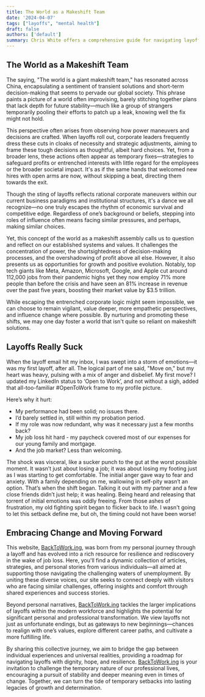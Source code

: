 ```yaml
---
title: The World as a Makeshift Team
date: '2024-04-07'
tags: ["layoffs", "mental health"]
draft: false
authors: ['default']
summary: Chris White offers a comprehensive guide for navigating layoffs, particularly in the IT industry. He provides detailed steps on preparing for layoffs, handling the layoff itself, and securing new employment. His advice encompasses networking, financial preparation, resume customization, and interview strategies, aiming to boost the chances of landing a new job.
---
```


## The World as a Makeshift Team

The saying, "The world is a giant makeshift team," has resonated across China, encapsulating a sentiment of transient solutions and short-term decision-making that seems to pervade our global society. This phrase paints a picture of a world often improvising, barely stitching together plans that lack depth for future stability—much like a group of strangers temporarily pooling their efforts to patch up a leak, knowing well the fix might not hold.

This perspective often arises from observing how power maneuvers and decisions are crafted. When layoffs roll out, corporate leaders frequently dress these cuts in cloaks of necessity and strategic adjustments, aiming to frame these tough decisions as thoughtful, albeit hard choices. Yet, from a broader lens, these actions often appear as temporary fixes—strategies to safeguard profits or entrenched interests with little regard for the employees or the broader societal impact. It's as if the same hands that welcomed new hires with open arms are now, without skipping a beat, directing them towards the exit.

Though the sting of layoffs reflects rational corporate maneuvers within our current business paradigms and institutional structures, it's a dance we all recognize—no one truly escapes the rhythm of economic survival and competitive edge. Regardless of one’s background or beliefs, stepping into roles of influence often means facing similar pressures, and perhaps, making similar choices.

Yet, this concept of the world as a makeshift assembly calls us to question and reflect on our established systems and values. It challenges the concentration of power, the shortsightedness of decision-making processes, and the overshadowing of profit above all else. However, it also presents us as opportunities for growth and positive evolution. Notably, top tech giants like Meta, Amazon, Microsoft, Google, and Apple cut around 112,000 jobs from their pandemic highs yet they now employ 71% more people than before the crisis and have seen an 81% increase in revenue over the past five years, boosting their market value by $3.5 trillion.

While escaping the entrenched corporate logic might seem impossible, we can choose to remain vigilant, value deeper, more empathetic perspectives, and influence change where possible. By nurturing and promoting these shifts, we may one day foster a world that isn't quite so reliant on makeshift solutions.

## Layoffs Really Suck

When the layoff email hit my inbox, I was swept into a storm of emotions—it was my first layoff, after all. The logical part of me said, "Move on," but my heart was heavy, pulsing with a mix of anger and disbelief. My first move? I updated my LinkedIn status to ‘Open to Work’, and not without a sigh, added that all-too-familiar #OpenToWork frame to my profile picture.

Here’s why it hurt:

- My performance had been solid; no issues there.
- I’d barely settled in, still within my probation period.
- If my role was now redundant, why was it necessary just a few months back?
- My job loss hit hard - my paycheck covered most of our expenses for our young family and mortgage.
- And the job market? Less than welcoming.

The shock was visceral, like a sucker punch to the gut at the worst possible moment. It wasn’t just about losing a job; it was about losing my footing just as I was starting to get comfortable. The initial anger gave way to fear and anxiety. With a family depending on me, wallowing in self-pity wasn’t an option. That’s when the shift began. Talking it out with my partner and a few close friends didn’t just help; it was healing. Being heard and releasing that torrent of initial emotions was oddly freeing. From those ashes of frustration, my old fighting spirit began to flicker back to life. I wasn't going to let this setback define me, but oh, the timing could not have been worse!

## Embracing Change and Moving Forward

This website, [BackToWork.ing](https://backtowork.ing), was born from my personal journey through a layoff and has evolved into a rich resource for resilience and rediscovery in the wake of job loss. Here, you'll find a dynamic collection of articles, strategies, and personal stories from various individuals—all aimed at supporting those navigating the challenging waters of unemployment. By uniting these diverse voices, our site seeks to connect deeply with visitors who are facing similar challenges, offering insights and comfort through shared experiences and success stories.

Beyond personal narratives, [BackToWork.ing](https://backtowork.ing) tackles the larger implications of layoffs within the modern workforce and highlights the potential for significant personal and professional transformation. We view layoffs not just as unfortunate endings, but as gateways to new beginnings—chances to realign with one’s values, explore different career paths, and cultivate a more fulfilling life.

By sharing this collective journey, we aim to bridge the gap between individual experiences and universal realities, providing a roadmap for navigating layoffs with dignity, hope, and resilience. [BackToWork.ing](https://backtowork.ing) is your invitation to challenge the temporary nature of our professional lives, encouraging a pursuit of stability and deeper meaning even in times of change. Together, we can turn the tide of temporary setbacks into lasting legacies of growth and determination.

